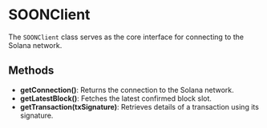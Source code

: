 # SOONClient

The `SOONClient` class serves as the core interface for connecting to the Solana network.

## Methods
- **getConnection()**: Returns the connection to the Solana network.
- **getLatestBlock()**: Fetches the latest confirmed block slot.
- **getTransaction(txSignature)**: Retrieves details of a transaction using its signature.
